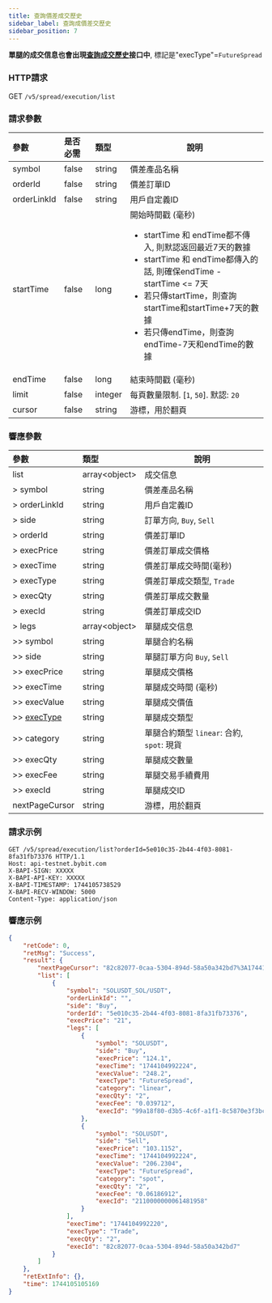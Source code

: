 ```yaml
---
title: 查詢價差成交歷史
sidebar_label: 查詢成價差交歷史
sidebar_position: 7
---
```


**單腿的成交信息也會出現[查詢成交歷史](../../order/order-list)接口中**, 標記是"execType"=`FutureSpread`

### HTTP請求
GET `/v5/spread/execution/list`

### 請求參數
| 參數 | 是否必需 | 類型 | 說明|
|:----- |:-------|:-----|------ |
|symbol |false |string |價差產品名稱|
|orderId |false |string |價差訂單ID |
|orderLinkId |false |string |用戶自定義ID |
|startTime |false |long |開始時間戳 (毫秒)<ul><li>startTime 和 endTime都不傳入, 則默認返回最近7天的數據</li><li>startTime 和 endTime都傳入的話, 則確保endTime - startTime &lt;= 7天</li><li>若只傳startTime，則查詢startTime和startTime+7天的數據</li><li>若只傳endTime，則查詢endTime-7天和endTime的數據</li></ul>|
|endTime |false |long |結束時間戳 (毫秒)|
|limit |false |integer |每頁數量限制. [`1`, `50`]. 默認: `20`|
|cursor |false |string |游標，用於翻頁|

### 響應參數
| 參數 | 類型 | 說明|
|:----- |:-----|----- |
|list|array&lt;object&gt; |成交信息 |
|> symbol|string |價差產品名稱 |
|> orderLinkId|string |用戶自定義ID |
|> side|string |訂單方向, `Buy`, `Sell` |
|> orderId|string |價差訂單ID|
|> execPrice|string |價差訂單成交價格|
|> execTime|string |價差訂單成交時間(毫秒)|
|> execType|string |價差訂單成交類型, `Trade` |
|> execQty|string |價差訂單成交數量 |
|> execId|string |價差訂單成交ID |
|> legs|array&lt;object&gt; |單腿成交信息|
|>> symbol|string |單腿合約名稱 |
|>> side|string |單腿訂單方向 `Buy`, `Sell` |
|>> execPrice|string |單腿成交價格 |
|>> execTime|string |單腿成交時間 (毫秒) |
|>> execValue|string |單腿成交價值 |
|>> [execType](../../enum#exectype)|string |單腿成交類型 |
|>> category|string |單腿合約類型 `linear`: 合約, `spot`: 現貨 |
|>> execQty|string |單腿成交數量 |
|>> execFee|string |單腿交易手續費用 |
|>> execId|string |單腿成交ID|
|nextPageCursor |string |游標，用於翻頁 |

### 請求示例

```http
GET /v5/spread/execution/list?orderId=5e010c35-2b44-4f03-8081-8fa31fb73376 HTTP/1.1
Host: api-testnet.bybit.com
X-BAPI-SIGN: XXXXX
X-BAPI-API-KEY: XXXXX
X-BAPI-TIMESTAMP: 1744105738529
X-BAPI-RECV-WINDOW: 5000
Content-Type: application/json
```

### 響應示例
```json
{
    "retCode": 0,
    "retMsg": "Success",
    "result": {
        "nextPageCursor": "82c82077-0caa-5304-894d-58a50a342bd7%3A1744104992219%2C82c82077-0caa-5304-894d-58a50a342bd7%3A1744104992219",
        "list": [
            {
                "symbol": "SOLUSDT_SOL/USDT",
                "orderLinkId": "",
                "side": "Buy",
                "orderId": "5e010c35-2b44-4f03-8081-8fa31fb73376",
                "execPrice": "21",
                "legs": [
                    {
                        "symbol": "SOLUSDT",
                        "side": "Buy",
                        "execPrice": "124.1",
                        "execTime": "1744104992224",
                        "execValue": "248.2",
                        "execType": "FutureSpread",
                        "category": "linear",
                        "execQty": "2",
                        "execFee": "0.039712",
                        "execId": "99a18f80-d3b5-4c6f-a1f1-8c5870e3f3bc"
                    },
                    {
                        "symbol": "SOLUSDT",
                        "side": "Sell",
                        "execPrice": "103.1152",
                        "execTime": "1744104992224",
                        "execValue": "206.2304",
                        "execType": "FutureSpread",
                        "category": "spot",
                        "execQty": "2",
                        "execFee": "0.06186912",
                        "execId": "2110000000061481958"
                    }
                ],
                "execTime": "1744104992220",
                "execType": "Trade",
                "execQty": "2",
                "execId": "82c82077-0caa-5304-894d-58a50a342bd7"
            }
        ]
    },
    "retExtInfo": {},
    "time": 1744105105169
}
```
